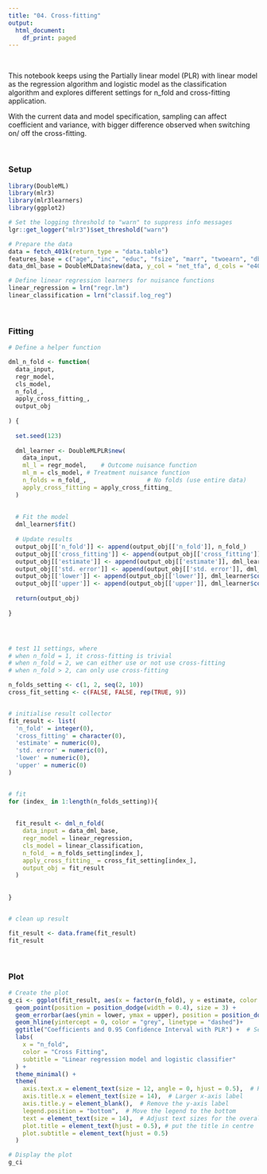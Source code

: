 ```yaml
---
title: "04. Cross-fitting"
output:
  html_document:
    df_print: paged
---
```

\

This notebook keeps using the Partially linear model (PLR) with linear model as the regression algorithm and logistic model as the classification algorithm and explores different settings for n_fold and cross-fitting application.

With the current data and model specification, sampling can affect coefficient and variance, with bigger difference observed when switching on/ off the cross-fitting.

\

### Setup

```r
library(DoubleML)
library(mlr3)
library(mlr3learners)
library(ggplot2)

# Set the logging threshold to "warn" to suppress info messages
lgr::get_logger("mlr3")$set_threshold("warn")

# Prepare the data
data = fetch_401k(return_type = "data.table")
features_base = c("age", "inc", "educ", "fsize", "marr", "twoearn", "db", "pira", "hown")
data_dml_base = DoubleMLData$new(data, y_col = "net_tfa", d_cols = "e401", x_cols = features_base)

# Define linear regression learners for nuisance functions
linear_regression = lrn("regr.lm")       
linear_classification = lrn("classif.log_reg")  
```

\

### Fitting

```r

# Define a helper function

dml_n_fold <- function(
  data_input,
  regr_model,
  cls_model,
  n_fold_,
  apply_cross_fitting_,
  output_obj
  
) {
  
  set.seed(123)
  
  dml_learner <- DoubleMLPLR$new(
    data_input,
    ml_l = regr_model,    # Outcome nuisance function
    ml_m = cls_model, # Treatment nuisance function
    n_folds = n_fold_,                 # No folds (use entire data)
    apply_cross_fitting = apply_cross_fitting_  
  )
  
  
  # Fit the model
  dml_learner$fit()
  
  # Update results
  output_obj[['n_fold']] <- append(output_obj[['n_fold']], n_fold_)
  output_obj[['cross_fitting']] <- append(output_obj[['cross_fitting']], as.character(apply_cross_fitting_))
  output_obj[['estimate']] <- append(output_obj[['estimate']], dml_learner$coef)
  output_obj[['std. error']] <- append(output_obj[['std. error']], dml_learner$se)
  output_obj[['lower']] <- append(output_obj[['lower']], dml_learner$confint()[1])
  output_obj[['upper']] <- append(output_obj[['upper']], dml_learner$confint()[2])
  
  return(output_obj)
  
}




# test 11 settings, where
# when n_fold = 1, it cross-fitting is trivial
# when n_fold = 2, we can either use or not use cross-fitting
# when n_fold > 2, can only use cross-fitting

n_folds_setting <- c(1, 2, seq(2, 10))
cross_fit_setting <- c(FALSE, FALSE, rep(TRUE, 9))


# initialise result collector
fit_result <- list(
  'n_fold' = integer(0),
  'cross_fitting' = character(0),
  'estimate' = numeric(0),
  'std. error' = numeric(0),
  'lower' = numeric(0),
  'upper' = numeric(0)
)


# fit
for (index_ in 1:length(n_folds_setting)){
  
  
  fit_result <- dml_n_fold(
    data_input = data_dml_base,
    regr_model = linear_regression,
    cls_model = linear_classification,
    n_fold_ = n_folds_setting[index_],
    apply_cross_fitting_ = cross_fit_setting[index_],
    output_obj = fit_result
  )
  
  
}


# clean up result

fit_result <- data.frame(fit_result)
fit_result
```

\

### Plot

```r
# Create the plot
g_ci <- ggplot(fit_result, aes(x = factor(n_fold), y = estimate, color = cross_fitting, group = cross_fitting)) +
  geom_point(position = position_dodge(width = 0.4), size = 3) +
  geom_errorbar(aes(ymin = lower, ymax = upper), position = position_dodge(width = 0.4), width = 0.2) +
  geom_hline(yintercept = 0, color = "grey", linetype = "dashed")+
  ggtitle("Coefficients and 0.95 Confidence Interval with PLR") +  # Set the title as the y-axis label 
  labs(
    x = "n_fold",
    color = "Cross Fitting",
    subtitle = "Linear regression model and logistic classifier"
  ) +
  theme_minimal() +
  theme(
    axis.text.x = element_text(size = 12, angle = 0, hjust = 0.5),  # Horizontal tick marks
    axis.title.x = element_text(size = 14),  # Larger x-axis label
    axis.title.y = element_blank(),  # Remove the y-axis label
    legend.position = "bottom",  # Move the legend to the bottom
    text = element_text(size = 14),  # Adjust text sizes for the overall plot
    plot.title = element_text(hjust = 0.5), # put the title in centre
    plot.subtitle = element_text(hjust = 0.5)
  )

# Display the plot
g_ci
```

